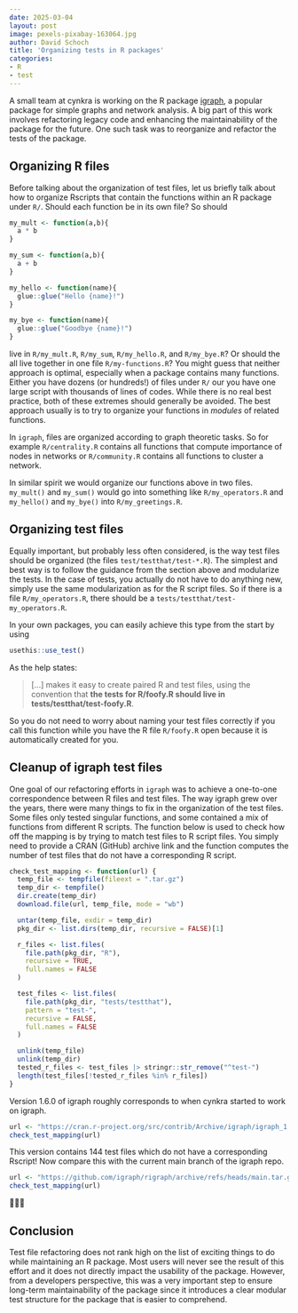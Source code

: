 ```yaml
---
date: 2025-03-04
layout: post
image: pexels-pixabay-163064.jpg
author: David Schoch
title: 'Organizing tests in R packages'
categories:
- R
- test
---
```


A small team at cynkra is working on the R package [igraph](https://github.com/igraph/rigraph), a popular package for simple graphs and network analysis. A big part of this work involves refactoring legacy code and enhancing the maintainability of the package for the future. One such task was to reorganize and refactor the tests of the package.

## Organizing R files

Before talking about the organization of test files, let us briefly talk about how to organize Rscripts that contain the functions within an R package under `R/`. Should each function be in its own file? So should

```r
my_mult <- function(a,b){
  a * b
}

my_sum <- function(a,b){
  a + b
}

my_hello <- function(name){
  glue::glue("Hello {name}!")
}

my_bye <- function(name){
  glue::glue("Goodbye {name}!")
}
```

live in `R/my_mult.R`, `R/my_sum`, `R/my_hello.R`, and `R/my_bye.R`? 
Or should the all live together in one file `R/my-functions.R`? You might guess that neither approach is 
optimal, especially when a package contains many functions. Either you have dozens (or hundreds!) of files under `R/` our you have one large script with thousands of lines of codes. While there is no real best practice, both of these extremes should generally be avoided. The best approach usually is to try to organize your functions in *modules* of related functions. 

In `igraph`, files are organized according to graph theoretic tasks. So for example `R/centrality.R` contains all functions that compute importance of nodes in networks or `R/community.R` contains all functions to cluster a network.

In similar spirit we would organize our functions above in two files. `my_mult()` and `my_sum()` would go into something like `R/my_operators.R` and `my_hello()` and `my_bye()` into `R/my_greetings.R`.

## Organizing test files

Equally important, but probably less often considered, is the way test files should be organized (the files `test/testthat/test-*.R`). 
The simplest and best way is to follow the guidance from the section above and modularize the tests. 
In the case of tests, you actually do not have to do anything new, simply use the same modularization as for the R script files. 
So if there is a file `R/my_operators.R`, there should be a `tests/testthat/test-my_operators.R`.

In your own packages, you can easily achieve this type from the start by using
```r
usethis::use_test()
```

As the help states:  

> [...] makes it easy to create paired R and test files, using the convention that **the tests for R/foofy.R should live in tests/testthat/test-foofy.R**. 

So you do not need to worry about naming your test files correctly if you call this function while you have the R file `R/foofy.R` open because it is automatically created for you.

## Cleanup of igraph test files

One goal of our refactoring efforts in `igraph` was to achieve a one-to-one correspondence between R files and test files. The way igraph grew over the years, there were many things to fix in the organization of the test files. Some files only tested singular functions, 
and some contained a mix of functions from different R scripts. The function below is used to check how off the mapping is by trying to
match test files to R script files. You simply need to provide a CRAN (GitHub) archive link and the function computes the number of test files that do not have a corresponding R script. 
```r
check_test_mapping <- function(url) {
  temp_file <- tempfile(fileext = ".tar.gz")
  temp_dir <- tempfile()
  dir.create(temp_dir)
  download.file(url, temp_file, mode = "wb")

  untar(temp_file, exdir = temp_dir)
  pkg_dir <- list.dirs(temp_dir, recursive = FALSE)[1]

  r_files <- list.files(
    file.path(pkg_dir, "R"),
    recursive = TRUE,
    full.names = FALSE
  )

  test_files <- list.files(
    file.path(pkg_dir, "tests/testthat"),
    pattern = "test-",
    recursive = FALSE,
    full.names = FALSE
  )

  unlink(temp_file)
  unlink(temp_dir)
  tested_r_files <- test_files |> stringr::str_remove("^test-")
  length(test_files[!tested_r_files %in% r_files])
}
```

Version 1.6.0 of igraph roughly corresponds to when cynkra started to work on igraph. 
```r
url <- "https://cran.r-project.org/src/contrib/Archive/igraph/igraph_1.6.0.tar.gz"
check_test_mapping(url)
```

This version contains 144 test files which do not have a corresponding Rscript!
Now compare this with the current main branch of the igraph repo.

```r
url <- "https://github.com/igraph/rigraph/archive/refs/heads/main.tar.gz"
check_test_mapping(url)
```

🎉🎉🎉

## Conclusion

Test file refactoring does not rank high on the list of exciting things to do while maintaining an R package.
Most users will never see the result of this effort and it does not directly impact the usability of the package. 
However, from a developers perspective, this was a very important step to ensure long-term maintainability of the package since it introduces 
a clear modular test structure for the package that is easier to comprehend.